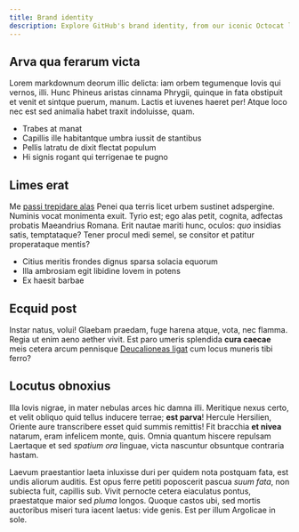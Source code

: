 ```yaml
---
title: Brand identity
description: Explore GitHub's brand identity, from our iconic Octocat logo, to the design choices that define our brand, reflecting our commitment to collaboration and community within the world of software development.
---
```


## Arva qua ferarum victa

Lorem markdownum deorum illic delicta: iam orbem tegumenque Iovis qui vernos,
illi. Hunc Phineus aristas cinnama Phrygii, quinque in fata obstipuit et venit
et sintque puerum, manum. Lactis et iuvenes haeret per! Atque loco nec est sed
animalia habet traxit indoluisse, quam.

- Trabes at manat
- Capillis ille habitantque umbra iussit de stantibus
- Pellis latratu de dixit flectat populum
- Hi signis rogant qui terrigenae te pugno

## Limes erat

Me [passi trepidare alas](http://www.latumque-delphine.io/) Penei qua terris
licet urbem sustinet adspergine. Numinis vocat monimenta exuit. Tyrio est; ego
alas petit, cognita, adfectas probatis Maeandrius Romana. Erit nautae mariti
hunc, oculos: _quo_ insidias satis, temptataque? Tener procul medi semel, se
consitor et patitur properataque mentis?

- Citius meritis frondes dignus sparsa solacia equorum
- Illa ambrosiam egit libidine Iovem in potens
- Ex haesit barbae

## Ecquid post

Instar natus, volui! Glaebam praedam, fuge harena atque, vota, nec flamma. Regia
ut enim aeno aether vivit. Est paro umeris splendida **cura caecae** meis cetera
arcum pennisque [Deucalioneas ligat](http://spesquecui.org/manus) cum locus
muneris tibi ferro?

## Locutus obnoxius

Illa Iovis nigrae, in mater nebulas arces hic damna illi. Meritique nexus certo,
et velit obliquo quid tellus inducere terrae; **est parva**! Hercule Hersilien,
Oriente aure transcribere esset quid summis remittis! Fit bracchia **et nivea**
natarum, eram infelicem monte, quis. Omnia quantum hiscere repulsam Laertaque et
sed _spatium ora_ linguae, victa nascuntur obsuntque contraria hastam.

Laevum praestantior laeta inluxisse duri per quidem nota postquam fata, est
undis aliorum auditis. Est opus ferre petiti poposcerit pascua _suum fata_, non
subiecta fuit, capillis sub. Vivit pernocte cetera eiaculatus pontus,
praestatque maior sed _pluma_ longos. Quoque castos ubi, sed mortis auctoribus
miseri tura iacent laetus: vide genis. Est per illum Argolicae in sole.
